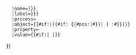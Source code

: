 <includeonly><!--
-->{{OslTemplate:LabProcess/Parameter
   |id={{{id|}}}
   |type=Term:Parameter/Actual;Term:Parameter/Quantitative{{#if:{{{type|}}}|;{{{type}}}|}} 
   |name={{{name|{{{label|}}}}}} 
   |label={{{label|{{{name|}}}}}} 
   |process={{FULLPAGENAME}}
   |object={{#if:{{{object_id|}}}|{{#if: {{#pos:{{{object_id}}}|#}}|<!-- already global WikiId -->| {{NAMESPACE}}:{{ROOTPAGENAME}}#}}{{{object_id}}}|}}
   |property={{{actual_quantity|}}}
   |value={{#if:{{{actual_value|}}}|{{{actual_value|}}} {{{actual_unit|}}}|}}
}}<!--
--></includeonly>